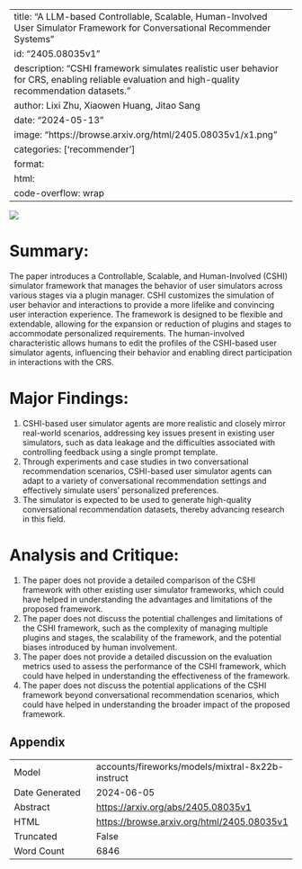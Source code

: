 
---
title: "A LLM-based Controllable, Scalable, Human-Involved User Simulator Framework for Conversational Recommender Systems"
id: "2405.08035v1"
description: "CSHI framework simulates realistic user behavior for CRS, enabling reliable evaluation and high-quality recommendation datasets."
author: Lixi Zhu, Xiaowen Huang, Jitao Sang
date: "2024-05-13"
image: "https://browse.arxiv.org/html/2405.08035v1/x1.png"
categories: ['recommender']
format:
  html:
    code-overflow: wrap
---

![](https://browse.arxiv.org/html/2405.08035v1/x1.png)

# Summary:

The paper introduces a Controllable, Scalable, and Human-Involved (CSHI) simulator framework that manages the behavior of user simulators across various stages via a plugin manager. CSHI customizes the simulation of user behavior and interactions to provide a more lifelike and convincing user interaction experience. The framework is designed to be flexible and extendable, allowing for the expansion or reduction of plugins and stages to accommodate personalized requirements. The human-involved characteristic allows humans to edit the profiles of the CSHI-based user simulator agents, influencing their behavior and enabling direct participation in interactions with the CRS.

# Major Findings:

1. CSHI-based user simulator agents are more realistic and closely mirror real-world scenarios, addressing key issues present in existing user simulators, such as data leakage and the difficulties associated with controlling feedback using a single prompt template.
2. Through experiments and case studies in two conversational recommendation scenarios, CSHI-based user simulator agents can adapt to a variety of conversational recommendation settings and effectively simulate users’ personalized preferences.
3. The simulator is expected to be used to generate high-quality conversational recommendation datasets, thereby advancing research in this field.

# Analysis and Critique:

1. The paper does not provide a detailed comparison of the CSHI framework with other existing user simulator frameworks, which could have helped in understanding the advantages and limitations of the proposed framework.
2. The paper does not discuss the potential challenges and limitations of the CSHI framework, such as the complexity of managing multiple plugins and stages, the scalability of the framework, and the potential biases introduced by human involvement.
3. The paper does not provide a detailed discussion on the evaluation metrics used to assess the performance of the CSHI framework, which could have helped in understanding the effectiveness of the framework.
4. The paper does not discuss the potential applications of the CSHI framework beyond conversational recommendation scenarios, which could have helped in understanding the broader impact of the proposed framework.

## Appendix

|          |          |
|----------|----------|
| Model     | accounts/fireworks/models/mixtral-8x22b-instruct       |
| Date Generated     | 2024-06-05       |
| Abstract | [https://arxiv.org/abs/2405.08035v1](https://arxiv.org/abs/2405.08035v1)        |
| HTML     | [https://browse.arxiv.org/html/2405.08035v1](https://browse.arxiv.org/html/2405.08035v1)       |
| Truncated       | False       |
| Word Count       | 6846       |